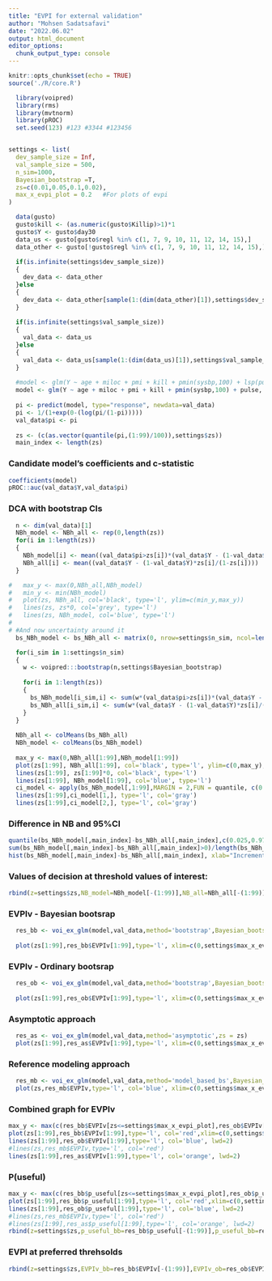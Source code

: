 ```yaml
---
title: "EVPI for external validation"
author: "Mohsen Sadatsafavi"
date: "2022.06.02"
output: html_document
editor_options:
  chunk_output_type: console
---
```


```r
knitr::opts_chunk$set(echo = TRUE)
source('./R/core.R')
```


```r

  library(voipred)
  library(rms)
  library(mvtnorm)
  library(pROC)
  set.seed(123) #123 #3344 #123456


settings <- list(
  dev_sample_size = Inf,
  val_sample_size = 500,
  n_sim=1000,
  Bayesian_bootstrap =T,
  zs=c(0.01,0.05,0.1,0.02),
  max_x_evpi_plot = 0.2   #For plots of evpi 
)

  data(gusto)
  gusto$kill <- (as.numeric(gusto$Killip)>1)*1
  gusto$Y <- gusto$day30
  data_us <- gusto[gusto$regl %in% c(1, 7, 9, 10, 11, 12, 14, 15),]
  data_other <- gusto[!gusto$regl %in% c(1, 7, 9, 10, 11, 12, 14, 15),]
  
  if(is.infinite(settings$dev_sample_size))
  {
    dev_data <- data_other
  }else
  {
    dev_data <- data_other[sample(1:(dim(data_other)[1]),settings$dev_sample_size,F),]
  }
  
  if(is.infinite(settings$val_sample_size))
  {
    val_data <- data_us
  }else
  {
    val_data <- data_us[sample(1:(dim(data_us)[1]),settings$val_sample_size,F),]  #data is for external validation
  }
  
  #model <- glm(Y ~ age + miloc + pmi + kill + pmin(sysbp,100) + lsp(pulse,50), data=dev_data, family=binomial(link="logit"))
  model <- glm(Y ~ age + miloc + pmi + kill + pmin(sysbp,100) + pulse, data=dev_data, family=binomial(link="logit"))
  
  pi <- predict(model, type="response", newdata=val_data)
  pi <- 1/(1+exp(0-(log(pi/(1-pi)))))
  val_data$pi <- pi
  
  zs <- (c(as.vector(quantile(pi,(1:99)/100)),settings$zs))
  main_index <- length(zs)
```


### Candidate model's coefficients and c-statistic
```R
coefficients(model)
pROC::auc(val_data$Y,val_data$pi)
```




### DCA with bootstrap CIs
```R
  n <- dim(val_data)[1]
  NBh_model <- NBh_all <- rep(0,length(zs))
  for(i in 1:length(zs))
  {
    NBh_model[i] <- mean((val_data$pi>zs[i])*(val_data$Y - (1-val_data$Y)*zs[i]/(1-zs[i])))
    NBh_all[i] <- mean((val_data$Y - (1-val_data$Y)*zs[i]/(1-zs[i])))
  }

#   max_y <- max(0,NBh_all,NBh_model)
#   min_y <- min(NBh_model)
#   plot(zs, NBh_all, col='black', type='l', ylim=c(min_y,max_y))
#   lines(zs, zs*0, col='grey', type='l')
#   lines(zs, NBh_model, col='blue', type='l')
# 
# #And now uncertainty around it
  bs_NBh_model <- bs_NBh_all <- matrix(0, nrow=settings$n_sim, ncol=length(zs))

  for(i_sim in 1:settings$n_sim)
  {
    w <- voipred:::bootstrap(n,settings$Bayesian_bootstrap)
    
    for(i in 1:length(zs))
    {
      bs_NBh_model[i_sim,i] <- sum(w*(val_data$pi>zs[i])*(val_data$Y - (1-val_data$Y)*zs[i]/(1-zs[i])))/n
      bs_NBh_all[i_sim,i] <- sum(w*(val_data$Y - (1-val_data$Y)*zs[i]/(1-zs[i])))/n
    }
  }
  
  NBh_all <- colMeans(bs_NBh_all)
  NBh_model <- colMeans(bs_NBh_model)
  
  max_y <- max(0,NBh_all[1:99],NBh_model[1:99])
  plot(zs[1:99], NBh_all[1:99], col='black', type='l', ylim=c(0,max_y), xlab="Risk threshold", ylab="Net benefit")
  lines(zs[1:99], zs[1:99]*0, col='black', type='l')
  lines(zs[1:99], NBh_model[1:99], col='blue', type='l')
  ci_model <- apply(bs_NBh_model[,1:99],MARGIN = 2,FUN = quantile, c(0.025,0.975))
  lines(zs[1:99],ci_model[1,], type='l', col='gray')
  lines(zs[1:99],ci_model[2,], type='l', col='gray')
```



### Difference in NB and 95%CI
```R
quantile(bs_NBh_model[,main_index]-bs_NBh_all[,main_index],c(0.025,0.975))
sum(bs_NBh_model[,main_index]-bs_NBh_all[,main_index]>0)/length(bs_NBh_model[,main_index])
hist(bs_NBh_model[,main_index]-bs_NBh_all[,main_index], xlab="Incremental NB", ylab="Density", main="")
```


### Values of decision at threshold values of interest:
```R
rbind(z=settings$zs,NB_model=NBh_model[-(1:99)],NB_all=NBh_all[-(1:99)],INB=NBh_model[-(1:99)]-NBh_all[-(1:99)])
```



### EVPIv - Bayesian bootsrap
```R
  res_bb <- voi_ex_glm(model,val_data,method='bootstrap',Bayesian_bootstrap = T, zs = zs)
  
  plot(zs[1:99],res_bb$EVPIv[1:99],type='l', xlim=c(0,settings$max_x_evpi_plot), ylim=c(0,max(res_bb$EVPIv[which(zs<=settings$max_x_evpi_plot)])),col='red', lwd=2)
```


### EVPIv - Ordinary bootsrap
```R
  res_ob <- voi_ex_glm(model,val_data,method='bootstrap',Bayesian_bootstrap = F,zs = zs)
  
  plot(zs[1:99],res_ob$EVPIv[1:99],type='l', xlim=c(0,settings$max_x_evpi_plot), ylim=c(0,max(res_ob$EVPIv[which(zs<=settings$max_x_evpi_plot)])),col='blue', lwd=2)
```


###  Asymptotic approach
```R
  res_as <- voi_ex_glm(model,val_data,method='asymptotic',zs = zs)
  plot(zs[1:99],res_as$EVPIv[1:99],type='l', xlim=c(0,settings$max_x_evpi_plot), ylim=c(0,max(res_as$EVPIv[which(zs<=settings$max_x_evpi_plot)])),col='orange', lwd=2)
```



###  Reference modeling approach
```R
  res_mb <- voi_ex_glm(model,val_data,method='model_based_bs',Bayesian_bootstrap = F,zs = zs)
  plot(zs,res_mb$EVPIv,type='l', col='blue', xlim=c(0,settings$max_x_evpi_plot), ylim=c(0,max(res_mb$EVPIv[which(zs<=settings$max_x_evpi_plot)])))
```


### Combined graph for EVPIv
```R
max_y <- max(c(res_bb$EVPIv[zs<=settings$max_x_evpi_plot],res_ob$EVPIv[zs<=settings$max_x_evpi_plot],res_as$EVPIv[zs<=settings$max_x_evpi_plot]))
plot(zs[1:99],res_bb$EVPIv[1:99],type='l', col='red',xlim=c(0,settings$max_x_evpi_plot), lwd=2, ylim=c(0,max_y), xlab="Risk threshold", ylab="EVPI")
lines(zs[1:99],res_ob$EVPIv[1:99],type='l', col='blue', lwd=2)
#lines(zs,res_mb$EVPIv,type='l', col='red')
lines(zs[1:99],res_as$EVPIv[1:99],type='l', col='orange', lwd=2)

```


### P(useful)
```R
max_y <- max(c(res_bb$p_useful[zs<=settings$max_x_evpi_plot],res_ob$p_useful[zs<=settings$max_x_evpi_plot],res_as$p_useful[zs<=settings$max_x_evpi_plot]))
plot(zs[1:99],res_bb$p_useful[1:99],type='l', col='red',xlim=c(0,settings$max_x_evpi_plot), lwd=2, ylim=c(0,max_y), xlab="Risk threshold", ylab="P(useful)")
lines(zs[1:99],res_ob$p_useful[1:99],type='l', col='blue', lwd=2)
#lines(zs,res_mb$EVPIv,type='l', col='red')
#lines(zs[1:99],res_as$p_useful[1:99],type='l', col='orange', lwd=2)
rbind(z=settings$zs,p_useful_bb=res_bb$p_useful[-(1:99)],p_useful_bb=res_ob$p_useful[-(1:99)])
```


### EVPI at preferred threhsolds
```r
rbind(z=settings$zs,EVPIv_bb=res_bb$EVPIv[-(1:99)],EVPIv_ob=res_ob$EVPIv[-(1:99)],EVPIv_as=res_as$EVPIv[-(1:99)])
```



